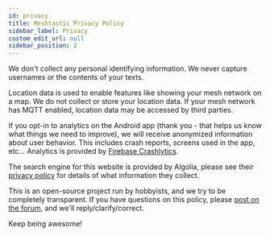 ```yaml
---
id: privacy
title: Meshtastic Privacy Policy
sidebar_label: Privacy
custom_edit_url: null
sidebar_position: 2
---
```


We don't collect any personal identifying information. We never capture usernames or the contents of your texts.

Location data is used to enable features like showing your mesh network on a map. We do not collect or store your location data. If your mesh network has MQTT enabled, location data may be accessed by third parties.

If you opt-in to analytics on the Android app (thank you - that helps us know what things we need to improve), we will receive anonymized information about user behavior. This includes crash reports, screens used in the app, etc... Analytics is provided by [Firebase Crashlytics](https://firebase.google.com/products/crashlytics).

The search engine for this website is provided by Algolia, please see their [privacy policy](https://www.algolia.com/policies/privacy) for details of what information they collect.

This is an open-source project run by hobbyists, and we try to be completely transparent. If you have questions on this policy, please [post on the forum](https://meshtastic.discourse.group/), and we'll reply/clarify/correct.

Keep being awesome!
